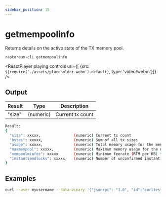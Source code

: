 ```yaml
---
sidebar_position: 15
---
```


# getmempoolinfo

Returns details on the active state of the TX memory pool.

`raptoreum-cli getmempoolinfo`

<ReactPlayer playing controls url={[
    {src: `${require('./assets/placeholder.webm').default}`, type: 'video/webm'}]} />

## Output

| Result | Type | Description |
|--|--|--|
| "size" | (numeric) | Current tx count |

```bash
Result:
{
  "size": xxxxx,               (numeric) Current tx count
  "bytes": xxxxx,              (numeric) Sum of all tx sizes
  "usage": xxxxx,              (numeric) Total memory usage for the mempool
  "maxmempool": xxxxx,         (numeric) Maximum memory usage for the mempool
  "mempoolminfee": xxxxx       (numeric) Minimum feerate (RTM per KB) for tx to be accepted
  "instantsendlocks": xxxxx,   (numeric) Number of unconfirmed instant send locks
}
```


## Examples

```bash
curl --user myusername --data-binary '{"jsonrpc": "1.0", "id":"curltest", "method": "getmempoolinfo", "params": [] }' -H 'content-type: text/plain;' http://127.0.0.1:9998/
```
